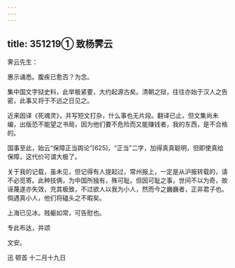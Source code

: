 ```yaml
---
---
---
```

title: 351219① 致杨霁云
---




霁云先生：

惠示诵悉。腹疾已愈否？为念。

集中国文字狱史料，此举极紧要，大约起源古矣。清朝之狱，往往亦始于汉人之告密，此事又将于不远之日见之。

近来因译《死魂灵》，并写短文打杂，什么事也无片段。翻译已止，但文集尚未编，出版恐不能望之书局，因为他们要不危险而又能赚钱者，我的东西，是不合格的。

国事至此，始云“保障正当舆论”[625]，“正当”二字，加得真真聪明，但即使真给保障，这代价可谓大极了。

关于我的记载，虽未见，但记得有人提起过，常州报上，一定是从沪报转载的，请不必觅寄。此种技俩，为中国所独有，殊可耻。但因可耻之事，世间不以为奇，故诬蔑遂亦失效，充其极致，不过欲人以我为小人，然而今之巍巍者，正非君子也。倘遇真小人，他们将磕头之不暇矣。

上海已见冰。贱躯如常，可告慰也。

专此布达，并颂

文安。

迅 顿首 十二月十九日